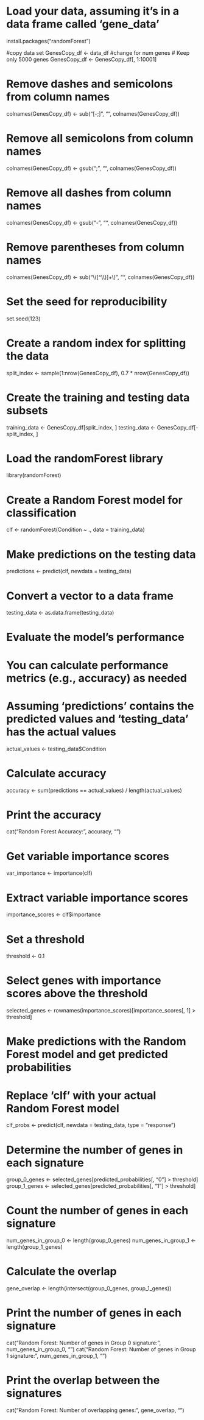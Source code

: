 # Load your data, assuming it's in a data frame called 'gene_data'
install.packages("randomForest")




#copy data set
GenesCopy_df <- data_df
#change for num genes
# Keep only 5000 genes
GenesCopy_df <- GenesCopy_df[, 1:10001]


# Remove dashes and semicolons from column names
colnames(GenesCopy_df) <- sub("[-;]", "", colnames(GenesCopy_df))

# Remove all semicolons from column names
colnames(GenesCopy_df) <- gsub(";", "", colnames(GenesCopy_df))

# Remove all dashes from column names
colnames(GenesCopy_df) <- gsub("-", "", colnames(GenesCopy_df))

# Remove parentheses from column names
colnames(GenesCopy_df) <- sub("\\([^\\)]+\\)", "", colnames(GenesCopy_df))

# Set the seed for reproducibility
set.seed(123)

# Create a random index for splitting the data
split_index <- sample(1:nrow(GenesCopy_df), 0.7 * nrow(GenesCopy_df))

# Create the training and testing data subsets
training_data <- GenesCopy_df[split_index, ]
testing_data <- GenesCopy_df[-split_index, ]

# Load the randomForest library
library(randomForest)





# Create a Random Forest model for classification
clf <- randomForest(Condition ~ ., data = training_data)

# Make predictions on the testing data
predictions <- predict(clf, newdata = testing_data)

# Convert a vector to a data frame
testing_data <- as.data.frame(testing_data)



# Evaluate the model's performance
# You can calculate performance metrics (e.g., accuracy) as needed
# Assuming 'predictions' contains the predicted values and 'testing_data' has the actual values
actual_values <- testing_data$Condition

# Calculate accuracy
accuracy <- sum(predictions == actual_values) / length(actual_values)

# Print the accuracy
cat("Random Forest Accuracy:", accuracy, "\n")

# Get variable importance scores
var_importance <- importance(clf)

# Extract variable importance scores
importance_scores <- clf$importance

# Set a threshold
threshold <- 0.1

# Select genes with importance scores above the threshold
selected_genes <- rownames(importance_scores)[importance_scores[, 1] > threshold]

# Make predictions with the Random Forest model and get predicted probabilities
# Replace 'clf' with your actual Random Forest model
clf_probs <- predict(clf, newdata = testing_data, type = "response")

# Determine the number of genes in each signature
group_0_genes <- selected_genes[predicted_probabilities[, "0"] > threshold]
group_1_genes <- selected_genes[predicted_probabilities[, "1"] > threshold]



# Count the number of genes in each signature
num_genes_in_group_0 <- length(group_0_genes)
num_genes_in_group_1 <- length(group_1_genes)

# Calculate the overlap
gene_overlap <- length(intersect(group_0_genes, group_1_genes))

# Print the number of genes in each signature
cat("Random Forest: Number of genes in Group 0 signature:", num_genes_in_group_0, "\n")
cat("Random Forest: Number of genes in Group 1 signature:", num_genes_in_group_1, "\n")

# Print the overlap between the signatures
cat("Random Forest: Number of overlapping genes:", gene_overlap, "\n")







